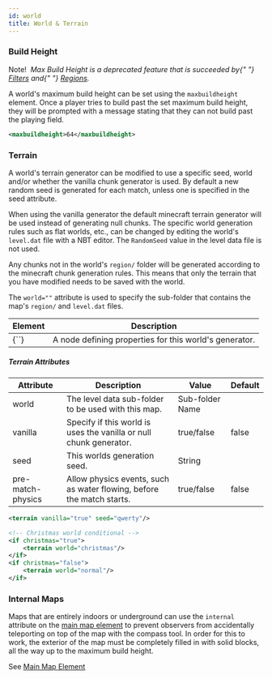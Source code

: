 ```yaml
---
id: world
title: World & Terrain
---
```


### Build Height

<p>
  <span className="badge badge--warning">Note!</span>
  <em>
    &nbsp;Max Build Height is a deprecated feature that is succeeded by{" "}
    <a href="/docs/modules/mechanics/filters">Filters</a> and{" "}
    <a href="/docs/modules/mechanics/regions">Regions</a>.
  </em>
</p>

A world's maximum build height can be set using the `maxbuildheight` element. Once a player tries to build past the set maximum build height, they will be prompted with a message stating that they can not build past the playing field.

```xml
<maxbuildheight>64</maxbuildheight>
```

### Terrain

A world's terrain generator can be modified to use a specific seed, world and/or whether the vanilla chunk generator is used. By default a new random seed is generated for each match, unless one is specified in the seed attribute.

When using the vanilla generator the default minecraft terrain generator will be used instead of generating null chunks.
The specific world generation rules such as flat worlds, etc., can be changed by editing the world's `level.dat` file with a NBT editor. The `RandomSeed` value in the level data file is not used.

Any chunks not in the world's `region/` folder will be generated according to the minecraft chunk generation rules. This means that only the terrain that you have modified needs to be saved with the world.

The `world=""` attribute is used to specify the sub-folder that contains the map's `region/` and `level.dat` files.

<div className="table-container">
  <table>
    <thead>
      <tr>
        <th>Element</th>
        <th>Description</th>
      </tr>
    </thead>
    <tbody>
      <tr>
        <td>
          <label>{`<terrain />`}</label>
        </td>
        <td>A node defining properties for this world's generator.</td>
      </tr>
    </tbody>
  </table>
</div>

##### Terrain Attributes

<div className="table-container">
  <table>
    <thead>
      <tr>
        <th>Attribute</th>
        <th>Description</th>
        <th>Value</th>
        <th>Default</th>
      </tr>
    </thead>
    <tbody>
      <tr>
        <td>
          <label>world</label>
        </td>
        <td>The level data sub-folder to be used with this map.</td>
        <td>
          <span className="badge badge--primary">Sub-folder Name</span>
        </td>
        <td></td>
      </tr>
      <tr>
        <td>
          <label>vanilla</label>
        </td>
        <td>
          Specify if this world is uses the vanilla or null chunk generator.
        </td>
        <td>
          <span className="badge badge--primary">true/false</span>
        </td>
        <td>false</td>
      </tr>
      <tr>
        <td>
          <label>seed</label>
        </td>
        <td>This worlds generation seed.</td>
        <td>
          <span className="badge badge--primary">String</span>
        </td>
        <td></td>
      </tr>
      <tr>
        <td>
          <label>pre-match-physics</label>
        </td>
        <td>
          Allow physics events, such as water flowing, before the match starts.
        </td>
        <td>
          <span className="badge badge--primary">true/false</span>
        </td>
        <td>false</td>
      </tr>
    </tbody>
  </table>
</div>

```xml
<terrain vanilla="true" seed="qwerty"/>

<!-- Christmas world conditional -->
<if christmas="true">
    <terrain world="christmas"/>
</if>
<if christmas="false">
    <terrain world="normal"/>
</if>
```

### Internal Maps

Maps that are entirely indoors or underground can use the `internal` attribute on the [main map element](/docs/modules/general/main)
to prevent observers from accidentally teleporting on top of the map with the compass tool.
In order for this to work, the exterior of the map must be completely filled in with solid blocks,
all the way up to the maximum build height.

See [Main Map Element](/docs/modules/general/main)
